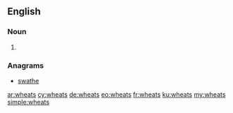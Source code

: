 ==English==

===Noun===
{{head|en|plural}}

# {{plural of|wheat|lang=en}}

===Anagrams===
* [[swathe#English|swathe]]

[[ar:wheats]]
[[cy:wheats]]
[[de:wheats]]
[[eo:wheats]]
[[fr:wheats]]
[[ku:wheats]]
[[my:wheats]]
[[simple:wheats]]